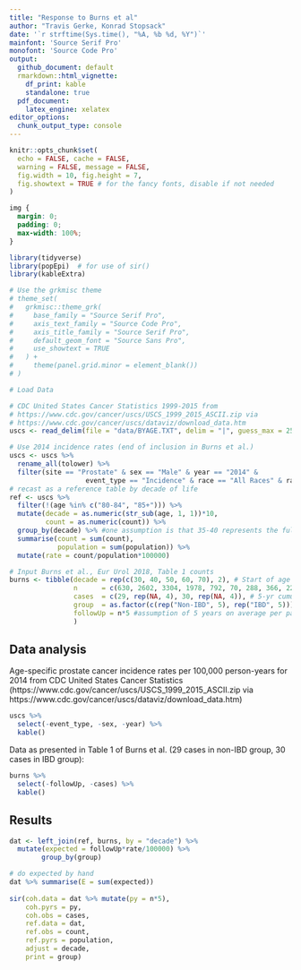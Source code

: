 ```yaml
---
title: "Response to Burns et al"
author: "Travis Gerke, Konrad Stopsack"
date: '`r strftime(Sys.time(), "%A, %b %d, %Y")`'
mainfont: 'Source Serif Pro'
monofont: 'Source Code Pro'
output:
  github_document: default
  rmarkdown::html_vignette:
    df_print: kable
    standalone: true
  pdf_document: 
    latex_engine: xelatex
editor_options: 
  chunk_output_type: console
---
```


```r
knitr::opts_chunk$set(
  echo = FALSE, cache = FALSE,
  warning = FALSE, message = FALSE,
  fig.width = 10, fig.height = 7, 
  fig.showtext = TRUE # for the fancy fonts, disable if not needed
)
```

```css
img {
  margin: 0;
  padding: 0;
  max-width: 100%;
}
```

```r
library(tidyverse)
library(popEpi)  # for use of sir()
library(kableExtra)

# Use the grkmisc theme
# theme_set(
#   grkmisc::theme_grk(
#     base_family = "Source Serif Pro",
#     axis_text_family = "Source Code Pro",
#     axis_title_family = "Source Serif Pro",
#     default_geom_font = "Source Sans Pro",
#     use_showtext = TRUE
#   ) + 
#     theme(panel.grid.minor = element_blank())
# )
```
   
```r
# Load Data

# CDC United States Cancer Statistics 1999-2015 from 
# https://www.cdc.gov/cancer/uscs/USCS_1999_2015_ASCII.zip via
# https://www.cdc.gov/cancer/uscs/dataviz/download_data.htm
uscs <- read_delim(file = "data/BYAGE.TXT", delim = "|", guess_max = 250000)

# Use 2014 incidence rates (end of inclusion in Burns et al.)
uscs <- uscs %>% 
  rename_all(tolower) %>%
  filter(site == "Prostate" & sex == "Male" & year == "2014" &
                   event_type == "Incidence" & race == "All Races" & rate != "~")
# recast as a reference table by decade of life
ref <- uscs %>% 
  filter(!(age %in% c("80-84", "85+"))) %>%
  mutate(decade = as.numeric(str_sub(age, 1, 1))*10, 
         count = as.numeric(count)) %>%
  group_by(decade) %>% #one assumption is that 35-40 represents the full 30 decade
  summarise(count = sum(count), 
            population = sum(population)) %>%
  mutate(rate = count/population*100000)

# Input Burns et al., Eur Urol 2018, Table 1 counts
burns <- tibble(decade = rep(c(30, 40, 50, 60, 70), 2), # Start of age category
                n      = c(630, 2602, 3304, 1978, 792, 70, 288, 366, 221, 47), # Person counts 
                cases  = c(29, rep(NA, 4), 30, rep(NA, 4)), # 5-yr cumulative incidence of total PCa
                group  = as.factor(c(rep("Non-IBD", 5), rep("IBD", 5))), 
                followUp = n*5 #assumption of 5 years on average per patient 
                )
```

## Data analysis

Age-specific prostate cancer incidence rates per 100,000 person-years for 2014 from CDC United States Cancer Statistics (https://www.cdc.gov/cancer/uscs/USCS_1999_2015_ASCII.zip via
https://www.cdc.gov/cancer/uscs/dataviz/download_data.htm)

```r
uscs %>% 
  select(-event_type, -sex, -year) %>%
  kable()
```

Data as presented in Table 1 of Burns et al. (29 cases in non-IBD group, 30 cases in IBD group):

```r
burns %>% 
  select(-followUp, -cases) %>%
  kable()
```

## Results 

```r
dat <- left_join(ref, burns, by = "decade") %>% 
  mutate(expected = followUp*rate/100000) %>%
        group_by(group)

# do expected by hand
dat %>% summarise(E = sum(expected))
  
sir(coh.data = dat %>% mutate(py = n*5), 
    coh.pyrs = py,
    coh.obs = cases, 
    ref.data = dat,
    ref.obs = count,
    ref.pyrs = population,
    adjust = decade,
    print = group)
```

<!-- Start Document Here -->